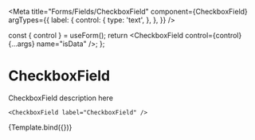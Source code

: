 

<Meta
  title="Forms/Fields/CheckboxField"
  component={CheckboxField}
  argTypes={{
    label: {
      control: {
        type: 'text',
      },
    },
  }}
/>

  const { control } = useForm();
  return <CheckboxField control={control} {...args} name="isData" />;
};

# CheckboxField

CheckboxField description here

```tsx
<CheckboxField label="CheckboxField" />
```

<Canvas>
  <Story name="CheckboxField">{Template.bind({})}</Story>
</Canvas>

<ArgsTable story="CheckboxField" />
